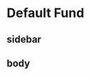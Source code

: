# Default Fund {orientation="columns" scrolling="false"}

## sidebar {.sidebar}

## body

<!-- server -->